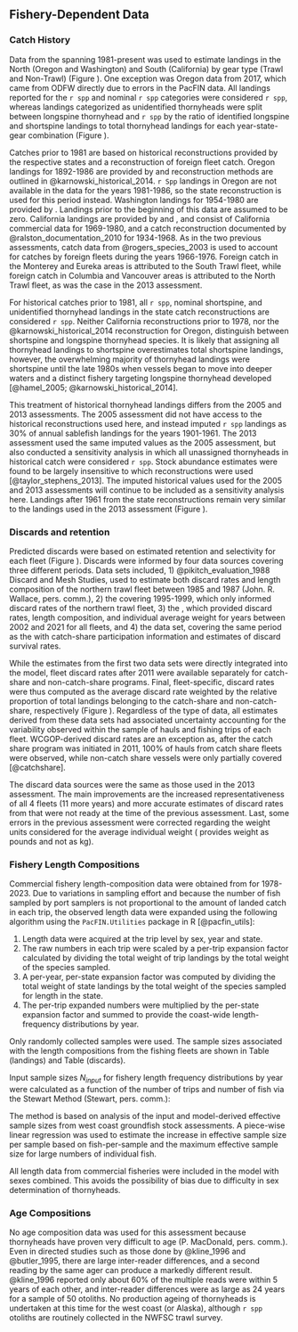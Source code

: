 ## Fishery-Dependent Data

### Catch History 
Data from the \Gls{pacfin} spanning 1981-present was used to estimate landings in the North (Oregon and Washington) and South (California) by gear type (Trawl and Non-Trawl) (Figure \ref{fig:catch_hist}).  One exception was Oregon data from 2017, which came from ODFW directly due to errors in the PacFIN data. All landings reported for the `r spp` and nominal `r spp` categories were considered `r spp`, whereas landings categorized as unidentified thornyheads were split between longspine thornyhead and `r spp` by the ratio of identified longspine and shortspine landings to total thornyhead landings for each year-state-gear combination (Figure \ref{fig:thornyhead-ratio}).

Catches prior to 1981 are based on historical reconstructions provided by the respective states and a reconstruction of foreign fleet catch. Oregon landings for 1892-1986 are provided by \gls{odfw} and reconstruction methods are outlined in @karnowski_historical_2014. `r Spp` landings in Oregon are not available in the \gls{pacfin} data for the years 1981-1986, so the state reconstruction is used for this period instead. Washington landings for 1954-1980 are provided by \gls{wdfw}. Landings prior to the beginning of this data are assumed to be zero. California landings are provided by \gls{cdfw} and \gls{swfsc}, and consist of California commercial data for 1969-1980, and a catch reconstruction documented by @ralston_documentation_2010 for 1934-1968. As in the two previous assessments, catch data from @rogers_species_2003 is used to account for catches by foreign fleets during the years 1966-1976. Foreign catch in the Monterey and Eureka \gls{inpfc} areas is attributed to the South Trawl fleet, while foreign catch in Columbia and Vancouver areas is attributed to the North Trawl fleet, as was the case in the 2013 assessment.

For historical catches prior to 1981, all `r spp`, nominal shortspine, and unidentified thornyhead landings in the state catch reconstructions are considered `r spp`. Neither California reconstructions prior to 1978, nor the @karnowski_historical_2014 reconstruction for Oregon, distinguish between shortspine and longspine thornyhead species. It is likely that assigning all thornyhead landings to shortspine overestimates total shortspine landings, however, the overwhelming majority of thornyhead landings were shortspine until the late 1980s when vessels began to move into deeper waters and a distinct fishery targeting longspine thornyhead developed [@hamel_2005; @karnowski_historical_2014]. 

This treatment of historical thornyhead landings differs from the 2005 and 2013 assessments. The 2005 assessment did not have access to the historical reconstructions used here, and instead imputed `r spp` landings as 30% of annual sablefish landings for the years 1901-1961. The 2013 assessment used the same imputed values as the 2005 assessment, but also conducted a sensitivity analysis in which all unassigned thornyheads in historical catch were considered `r spp`. Stock abundance estimates were found to be largely insensitive to which reconstructions were used [@taylor_stephens_2013]. The imputed historical values used for the 2005 and 2013 assessments will continue to be included as a sensitivity analysis here. Landings after 1961 from the state reconstructions remain very similar to the landings used in the 2013 assessment (Figure \ref{fig:catch_hist}). 


### Discards and retention
Predicted discards were based on estimated retention and selectivity for each fleet (Figure \ref{fig:disc_hist}). Discards were informed by four data sources covering three different periods. Data sets included, 1) @pikitch_evaluation_1988 Discard and Mesh Studies, used to estimate both discard rates and length composition of the northern trawl fleet between 1985 and 1987 (John. R. Wallace, \gls{nwfsc} pers. comm.), 2) the \gls{edcp} covering 1995-1999, which only informed discard rates of the northern trawl fleet, 3) the \gls{wcgop}, which provided discard rates, length composition, and individual average weight for years between 2002 and 2021 for all fleets, and 4) the \gls{gemm} data set, covering the same period as the \gls{wcgop} with catch-share participation information and estimates of discard survival rates.

While the estimates from the first two data sets were directly integrated into the model, fleet discard rates after 2011 were available separately for catch-share and non-catch-share programs. Final, fleet-specific, discard rates were thus computed as the average \gls{wcgop} discard rate weighted by the relative proportion of total landings belonging to the catch-share and non-catch-share, respectively (Figure \ref{fig:disc_rates_WCGOP}). Regardless of the type of data, all estimates derived from these data sets had associated uncertainty accounting for the variability observed within the sample of hauls and fishing trips of each fleet. WCGOP-derived discard rates are an exception as, after the catch share program was initiated in 2011, 100% of hauls from catch share fleets were observed, while non-catch share vessels were only partially covered [@catchshare].

The discard data sources were the same as those used in the 2013 assessment. The main improvements are the increased representativeness of all 4 fleets (11 more years) and more accurate estimates of discard rates from \gls{edcp} that were not ready at the time of the previous assessment. Last, some errors in the previous assessment were corrected regarding the weight units considered for the average individual weight (\gls{wcgop} provides weight as pounds and not as kg).

### Fishery Length Compositions 
Commercial fishery length-composition data were obtained from \gls{pacfin} for 1978-2023. Due to variations in sampling effort and because the number of fish sampled by port samplers is not proportional to the amount of landed catch in each trip, the observed length data were expanded using the following algorithm using the `PacFIN.Utilities` package in R [@pacfin_utils]:

1. Length data were acquired at the trip level by sex, year and state.
2. The raw numbers in each trip were scaled by a per-trip expansion factor calculated by dividing the total weight of trip landings by the total weight of the species sampled. 
3. A per-year, per-state expansion factor was computed by dividing the total weight of state landings by the total weight of the species sampled for length in the state. 
4. The per-trip expanded numbers were multiplied by the per-state expansion factor and summed to provide the coast-wide length-frequency distributions by year.

Only randomly collected samples were used. The sample sizes associated with the length compositions from the fishing fleets are shown in Table \ref{tab:lensamp} (landings) and Table \ref{tab:disclensamp} (discards).

Input sample sizes ${N_{input}}$ for fishery length frequency distributions by year were calculated as a function of the number of trips and number of fish via the Stewart Method (Stewart, pers. comm.): 

\begin{equation} {N_{input} = N_{trips} + 0.138N_{fish}}\qquad\text{ when }\frac{N_{fish}}{N_{trips}}<44 \end{equation}

 \begin{equation} {N_{input} = 7.06N_{trips}}\qquad\qquad\qquad\text{ when }\frac{N_{fish}}{N_{trips}}\ge 44 \end{equation}

The method is based on analysis of the input and model-derived effective sample sizes from west coast groundfish stock assessments. A piece-wise linear regression was used to estimate the increase in effective sample size per sample based on fish-per-sample and the maximum effective sample size for large numbers of individual fish.

All length data from commercial fisheries were included in the model with sexes combined. This avoids the possibility of bias due to difficulty in sex determination of thornyheads.

### Age Compositions 
No age composition data was used for this assessment because thornyheads have proven very difficult to age (P. MacDonald, pers. comm.).  Even in directed studies such as those done by @kline_1996 and @butler_1995, there are large inter-reader differences, and a second reading by the same ager can produce a markedly different result. @kline_1996 reported only about 60% of the multiple reads were within 5 years of each other, and inter-reader differences were as large as 24 years for a sample of 50 otoliths. No production ageing of thornyheads is undertaken at this time for the west coast (or Alaska), although `r spp` otoliths are routinely collected in the NWFSC trawl survey.